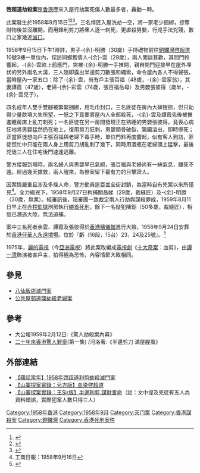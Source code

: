 '''啓超道劫殺案'''是[[香港|香港]]歷來入屋行劫案死傷人數最多者，轟動一時。

此案發生於1958年9月15日<ref>{{cite news|publisher=[[星島日報|星島日報]]第十六版|date=1958年9月16日|title=啓超道驚人刧殺䅁，四邊剪刀三條人命，三匪喪心病狂害及歲半男嬰，事主三死二傷掠款物萬餘元，一個旅美華橋家庭頓悲破碎。}}</ref><ref>{{cite news|publisher=[[工商日報|工商日報]]第五頁|date=1958年9月16日|title=銅鑼灣歸僑住宅發生悍匪行刧殺人，事主三死兩傷。}}</ref><ref>{{cite news|publisher=[[大公報|大公報]]第四版|date=1958年9月16日|title=啓超道驚人刧殺䅁，行劫悍匪兇性大發，無辜事主三死二傷，匪徒用半邊剪刀與酒瓶行兇滅絕人性，兩歲嬰兒也遭刺斃七旬老婦也被刺傷。}}</ref>。三名悍匪入屋洗劫一空，將一家老少捆綁，掠奪財物後並沒離開，而用鋒利剪刀將衆人逐一刺死，更虐殺男嬰，行兇手法兇殘，數口之家幾近[[滅口|滅口]]。

1958年9月15日下午1時許，男子-{余}-明勝（30歲）手持禮物前往[[銅鑼灣|銅鑼灣]][[啓超道|啓超道]]10號3樓一單位內，探訪同鄉舊情人-{余}-雲（29歲），兩人閒談甚歡，其間門鈴響起，-{余}-雲欲上前應門，突被-{余}-明勝一手推開，親自開門迎接早在屋外埋伏的另外兩名大漢，三人隨即露出半邊剪刀數張和繩索，命令屋內各人不得聲張，當時屋內一家五口：除了-{余}-雲，尚有戶主張百福（48歲，-{余}-雲家翁），其妻譚霞（47歲），老婦-{余}-彩雲（74歲，張百福岳母）及男嬰張彼得（歲半，-{余}-雲兒子）。

四名成年人雙手雙腳被緊緊捆綁，用毛巾封口，三名匪徒在房內大肆搜掠，但只劫得少量款項大失所望，一怒之下竟要將屋內人全部殺死，-{余}-雲及譚霞先後被推進睡房床上亂刀刺死；一名匪徒在另一房間發現正在熟睡的男嬰張彼得，竟喪心病狂地將男嬰猛然扔在地上，復用剪刀狂刺，男嬰頭骨破裂，腸臟溢出，即時慘死；正當匪徒想向戶主張百福與老婦下毒手時，單位門鈴再度響起，似有客人到訪，匪徒慌忙中只能在兩人身上用剪刀胡亂刺了幾下，同時用酒瓶在老婦頭上猛擊，最後兇徒三人在住宅後門速速逃離。

警方接報到場時，兩名婦人與男嬰早已氣絕，張百福與老婦尚有一絲氣息，離死不遠。經過幾天搶救，兩人醒來，為慘案留下最有力的目擊證人。

因案情嚴重且涉及多條人命，警方動員逾百並全街封鎖，為當時自有兇案以來所僅見<ref>工商日報：1958年9月16日</ref>。全力緝兇下，1958年9月27日拘捕關昌娣（29歲，裁縫匠）及-{余}-明勝（30歲，無業）。經審訊後，陪審團一致裁定兩人行劫與謀殺罪成，1959年8月11日早上在[[赤柱監獄|赤柱監獄]]刑房執行[[繯首死刑|繯首死刑]]，餘下一名疑犯陳鉅（50多歲，裁縫匠），相信已潛逃大陸，無法追捕。

案中三名死者余雲、譚霞及張彼得於[[香港殯儀館|香港殯儀館]]進行大殮，1958年9月24日安葬於[[香港仔華人永遠墳場|香港仔華人永遠墳場]]。位於『虧（16段，15台）23，24及25號』。<ref>{{cite web|title=Register of Interments, 1946-1961 |url= https://www.familysearch.org/ark:/61903/3:1:939Z-5JZ7?i=136&wc=MH69-929%3A364881101%2C364881102%2C364946801%2C364961501%2C364905502&cc=2128186 |publisher=市政事務署 |date=1958-09-24 |accessdate=2018-12-16}}</ref>

1975年，[[麗的電視|麗的電視]]（今[[亞洲電視|亞洲電視]]）將此案改編成[[電視劇|電視劇]]《[[十大奇案|十大奇案]]：血剪》，由[[譚一清|譚一清]]飾演被害戶主，拍得極為恐怖，內容情節大致相同。

==參見==
*[[八仙飯店滅門案|八仙飯店滅門案]]
*[[公共屋邨連環劫殺老婦案|公共屋邨連環劫殺老婦案]]

== 參考 ==
{{reflist}}
*大公報1959年2月12日:《驚人劫殺案內幕》
*[[二十年來香港驚人罪案|二十年來香港驚人罪案]](第一集) /河洛著:《半邊剪刀 滿屋腥風》

==外部連結==
*[http://hk.apple.nextmedia.com/realtime/news/20140915/52883494 【蘋話當年】1958年啓超道利剪劫殺滅門案]{{Wayback|url=http://hk.apple.nextmedia.com/realtime/news/20140915/52883494 |date=20170405170536 }}
*[http://crime-cases.blogspot.hk/search/label/血染啓超道 【山寨探案實錄：元方版】血染啓超道]
*[https://www.youtube.com/watch?v=OH3NYBuI_mE 【山寨探案實錄：王Sir版】半邊利剪 謀財害命]（註：文中提及兇徒有五人為資料錯誤，實際犯案人數只得三人）

{{DEFAULTSORT:K啓超道劫殺案}}
[[Category:1958年香港|Category:1958年香港]]
[[Category:1958年9月|Category:1958年9月]]
[[Category:灭门案|Category:灭门案]]
[[Category:香港謀殺案|Category:香港謀殺案]]
[[Category:銅鑼灣|Category:銅鑼灣]]
[[Category:香港死刑案件|Category:香港死刑案件]]